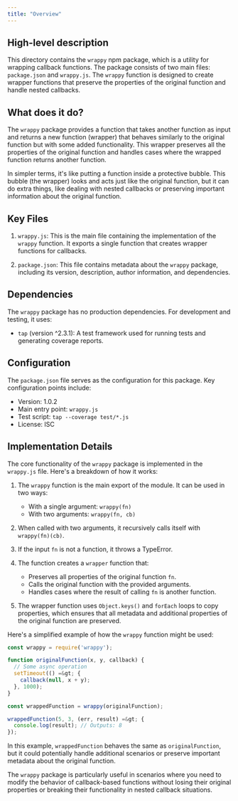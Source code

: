 ```yaml
---
title: "Overview"
---
```


## High-level description
This directory contains the `wrappy` npm package, which is a utility for wrapping callback functions. The package consists of two main files: `package.json` and `wrappy.js`. The `wrappy` function is designed to create wrapper functions that preserve the properties of the original function and handle nested callbacks.

## What does it do?
The `wrappy` package provides a function that takes another function as input and returns a new function (wrapper) that behaves similarly to the original function but with some added functionality. This wrapper preserves all the properties of the original function and handles cases where the wrapped function returns another function. 

In simpler terms, it's like putting a function inside a protective bubble. This bubble (the wrapper) looks and acts just like the original function, but it can do extra things, like dealing with nested callbacks or preserving important information about the original function.

## Key Files

1. `wrappy.js`: This is the main file containing the implementation of the `wrappy` function. It exports a single function that creates wrapper functions for callbacks.

2. `package.json`: This file contains metadata about the `wrappy` package, including its version, description, author information, and dependencies.

## Dependencies
The `wrappy` package has no production dependencies. For development and testing, it uses:

- `tap` (version ^2.3.1): A test framework used for running tests and generating coverage reports.

## Configuration
The `package.json` file serves as the configuration for this package. Key configuration points include:

- Version: 1.0.2
- Main entry point: `wrappy.js`
- Test script: `tap --coverage test/*.js`
- License: ISC

## Implementation Details

The core functionality of the `wrappy` package is implemented in the `wrappy.js` file. Here's a breakdown of how it works:

1. The `wrappy` function is the main export of the module. It can be used in two ways:
   - With a single argument: `wrappy(fn)`
   - With two arguments: `wrappy(fn, cb)`

2. When called with two arguments, it recursively calls itself with `wrappy(fn)(cb)`.

3. If the input `fn` is not a function, it throws a TypeError.

4. The function creates a `wrapper` function that:
   - Preserves all properties of the original function `fn`.
   - Calls the original function with the provided arguments.
   - Handles cases where the result of calling `fn` is another function.

5. The wrapper function uses `Object.keys()` and `forEach` loops to copy properties, which ensures that all metadata and additional properties of the original function are preserved.

Here's a simplified example of how the `wrappy` function might be used:

```javascript
const wrappy = require('wrappy');

function originalFunction(x, y, callback) {
  // Some async operation
  setTimeout(() =&gt; {
    callback(null, x + y);
  }, 1000);
}

const wrappedFunction = wrappy(originalFunction);

wrappedFunction(5, 3, (err, result) =&gt; {
  console.log(result); // Outputs: 8
});
```

In this example, `wrappedFunction` behaves the same as `originalFunction`, but it could potentially handle additional scenarios or preserve important metadata about the original function.

The `wrappy` package is particularly useful in scenarios where you need to modify the behavior of callback-based functions without losing their original properties or breaking their functionality in nested callback situations.